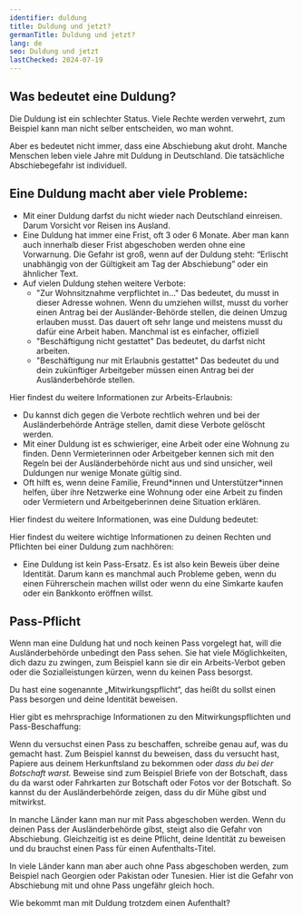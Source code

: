```yaml
---
identifier: duldung
title: Duldung und jetzt?
germanTitle: Duldung und jetzt?
lang: de
seo: Duldung und jetzt
lastChecked: 2024-07-19
---
```



## Was bedeutet eine Duldung?

Die Duldung ist ein schlechter Status. Viele Rechte werden verwehrt, zum Beispiel kann man nicht selber entscheiden, wo man wohnt.

Aber es bedeutet nicht immer, dass eine Abschiebung akut droht. Manche Menschen leben viele Jahre mit Duldung in Deutschland.
Die tatsächliche Abschiebegefahr ist individuell.

<Block identifier="get-legal-advice" />

## Eine Duldung macht aber viele Probleme:

- Mit einer Duldung darfst du nicht wieder nach Deutschland einreisen. Darum Vorsicht vor Reisen ins Ausland.
- Eine Duldung hat immer eine Frist, oft 3 oder 6 Monate. Aber man kann auch innerhalb dieser Frist abgeschoben werden ohne eine Vorwarnung. Die Gefahr ist groß, wenn auf der Duldung steht: “Erlischt unabhängig von der Gültigkeit am Tag der Abschiebung” oder ein ähnlicher Text.
- Auf vielen Duldung stehen weitere Verbote:
    - "Zur Wohnsitznahme verpflichtet in..." Das bedeutet, du musst in dieser Adresse wohnen. Wenn du umziehen willst, musst du vorher einen Antrag bei der Ausländer-Behörde stellen, die deinen Umzug erlauben musst. Das dauert oft sehr lange und meistens musst du dafür eine Arbeit haben. Manchmal ist es einfacher, offiziell
    - "Beschäftigung nicht gestattet" Das bedeutet, du darfst nicht arbeiten.
    - "Beschäftigung nur mit Erlaubnis gestattet" Das bedeutet du und dein zukünftiger Arbeitgeber müssen einen Antrag bei der Ausländerbehörde stellen.

Hier findest du weitere Informationen zur Arbeits-Erlaubnis:

<ExternalShortLink identifier="handbookgermany_workpermit" />

- Du kannst dich gegen die Verbote rechtlich wehren und bei der Ausländerbehörde Anträge stellen, damit diese Verbote gelöscht werden.
- Mit einer Duldung ist es schwieriger, eine Arbeit oder eine Wohnung zu finden. Denn Vermieterinnen oder Arbeitgeber kennen sich mit den Regeln bei der Ausländerbehörde nicht aus und sind unsicher, weil Duldungen nur wenige Monate gültig sind.
- Oft hilft es, wenn deine Familie, Freund\*innen und Unterstützer\*innen helfen, über ihre Netzwerke eine Wohnung oder eine Arbeit zu finden oder Vermietern und Arbeitgeberinnen deine Situation erklären.

Hier findest du weitere Informationen, was eine Duldung bedeutet:

<ExternalShortLink identifier="handbookgermany_duldung" />

Hier findest du weitere wichtige Informationen zu deinen Rechten und Pflichten bei einer Duldung zum nachhören:

<ExternalShortLink identifier="sfr_duldung" />

- Eine Duldung ist kein Pass-Ersatz. Es ist also kein Beweis über deine Identität. Darum kann es manchmal auch Probleme geben, wenn du einen Führerschein machen willst oder wenn du eine Simkarte kaufen oder ein Bankkonto eröffnen willst.

## Pass-Pflicht

Wenn man eine Duldung hat und noch keinen Pass vorgelegt hat, will die Ausländerbehörde unbedingt den Pass sehen. Sie hat viele Möglichkeiten, dich dazu zu zwingen, zum Beispiel kann sie dir ein Arbeits-Verbot geben oder die Sozialleistungen kürzen, wenn du keinen Pass besorgst.

Du hast eine sogenannte „Mitwirkungspflicht“, das heißt du sollst einen Pass besorgen und deine Identität beweisen.

Hier gibt es mehrsprachige Informationen zu den Mitwirkungspflichten und Pass-Beschaffung:

<ExternalShortLink identifier="fluechtlingsrat-brandenburg_pass" />

Wenn du versuchst einen Pass zu beschaffen, schreibe genau auf, was du gemacht hast. Zum Beispiel kannst du beweisen, dass du versucht hast, Papiere aus deinem Herkunftsland zu bekommen oder *dass du bei der Botschaft warst.* Beweise sind zum Beispiel Briefe von der Botschaft, dass du da warst oder Fahrkarten zur Botschaft oder Fotos vor der Botschaft. So kannst du der Ausländerbehörde zeigen, dass du dir Mühe gibst und mitwirkst.

In manche Länder kann man nur mit Pass abgeschoben werden. Wenn du deinen Pass der Ausländerbehörde gibst, steigt also die Gefahr von Abschiebung. Gleichzeitig ist es deine Pflicht, deine Identität zu beweisen und du brauchst einen Pass für einen Aufenthalts-Titel.

In viele Länder kann man aber auch ohne Pass abgeschoben werden, zum Beispiel nach Georgien oder Pakistan oder Tunesien. Hier ist die Gefahr von Abschiebung mit und ohne Pass ungefähr gleich hoch.

Wie bekommt man mit Duldung trotzdem einen Aufenthalt?

<InternalShortLink identifier="residence" />
